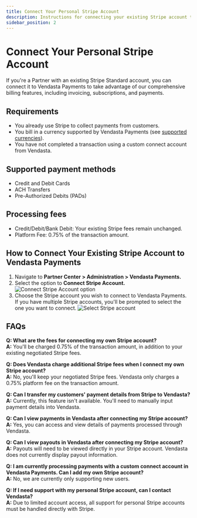 ```yaml
---
title: Connect Your Personal Stripe Account
description: Instructions for connecting your existing Stripe account to Vendasta Payments
sidebar_position: 2
---
```


# Connect Your Personal Stripe Account

If you're a Partner with an existing Stripe Standard account, you can connect it to Vendasta Payments to take advantage of our comprehensive billing features, including invoicing, subscriptions, and payments.

## Requirements

- You already use Stripe to collect payments from customers.
- You bill in a currency supported by Vendasta Payments (see [supported currencies](/administration/administration-platform-settings/vendasta-payments/what-currencies-can-i-accept-with-vendasta-payments)).
- You have not completed a transaction using a custom connect account from Vendasta.

## Supported payment methods

- Credit and Debit Cards
- ACH Transfers
- Pre-Authorized Debits (PADs)

## Processing fees

- Credit/Debit/Bank Debit: Your existing Stripe fees remain unchanged.
- Platform Fee: 0.75% of the transaction amount.

## How to Connect Your Existing Stripe Account to Vendasta Payments

1. Navigate to **Partner Center > Administration > Vendasta Payments.**
2. Select the option to **Connect Stripe Account.**
   ![Connect Stripe Account option](/img/vendasta-payments/connect-stripe-account-1.jpg)
3. Choose the Stripe account you wish to connect to Vendasta Payments. If you have multiple Stripe accounts, you'll be prompted to select the one you want to connect.
   ![Select Stripe account](/img/vendasta-payments/connect-stripe-account-2.jpg)

## FAQs

**Q: What are the fees for connecting my own Stripe account?**  
**A:** You'll be charged 0.75% of the transaction amount, in addition to your existing negotiated Stripe fees.

**Q: Does Vendasta charge additional Stripe fees when I connect my own Stripe account?**  
**A:** No, you'll keep your negotiated Stripe fees. Vendasta only charges a 0.75% platform fee on the transaction amount.

**Q: Can I transfer my customers' payment details from Stripe to Vendasta?**  
**A:** Currently, this feature isn't available. You'll need to manually input payment details into Vendasta.

**Q: Can I view payments in Vendasta after connecting my Stripe account?**  
**A:** Yes, you can access and view details of payments processed through Vendasta.

**Q: Can I view payouts in Vendasta after connecting my Stripe account?**  
**A:** Payouts will need to be viewed directly in your Stripe account. Vendasta does not currently display payout information.

**Q: I am currently processing payments with a custom connect account in Vendasta Payments. Can I add my own Stripe account?**  
**A:** No, we are currently only supporting new users.

**Q: If I need support with my personal Stripe account, can I contact Vendasta?**  
**A:** Due to limited account access, all support for personal Stripe accounts must be handled directly with Stripe.